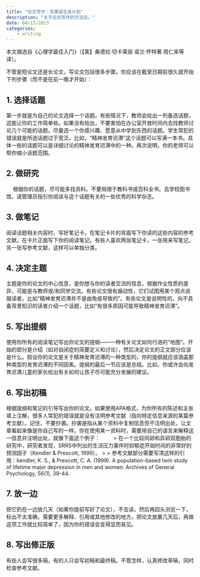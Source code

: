 ```yaml
---
title: "论文写作：完美诞生自计划"
description: "关于论文写作的方法论。"
date: 04/13/2023
categories:
    - writing
---
```



本文摘选自《心理学最佳入门》（【美】桑德拉·切卡莱丽 诺兰·怀特著 周仁来等译）。

不管是短论文还是长论文，写论文包括很多步骤。你应该在截至日期前很久就开始下列步骤（而不是在前一晚才开始）：

## 1. 选择话题

第一步就是为自己的论文选择一个话题。有些情况下，教师会给出一列备选话题，这能让你的工作简单些。如果没有给出，不要害怕在办公室开放时间内去找教师讨论几个可能的话题。尽量选一个你感兴趣、愿意从中学到东西的话题。学生常犯的错误就是所选话题过于宽泛。比如，“精神发育迟滞”这个话题可以写满一本书。具体一些的话题可以是详细讨论的精神发育迟滞中的一种。再次说明，你的老师可以帮你缩小话题范围。

## 2. 做研究
　
根据你的话题，尽可能多找资料。不要局限于教科书或百科全书。去学校图书馆，请管理员指引你阅读与这个话题有关的一些优秀的科学杂志。

## 3. 做笔记

阅读话题相关内容时，写好笔记卡。在笔记卡片的背面写下你读的这些内容的参考文献。在卡片正面写下你的阅读笔记。有些人喜欢两张笔记卡，一张用来写笔记，另一张写参考文献，这样可以单独分类。

## 4. 决定主题

主题是你的论文的中心信息，是你想与你的读者交流的信息，根据作业性质的差异，可能是与教师或/和同学交流。有些论文很有煽动性，它们试图用某个观点说服读者，比如“精神发育迟滞并不是由免疫导致的”。有些论文是说明性的，向不具备背景知识的读者介绍一个话题，比如“有很多原因可能导致精神发育迟滞”。

## 5. 写出提纲

使用你所有的阅读笔记写出你论文的提纲——一种有关论文如何行进的“地图”。开始的部分是介绍（如对自闭症的简要定义和讨论），然后决定论文的正文部分应该是什么。假设你的论文是关于精神发育迟滞的一种类型的，你的提纲就应该涵盖那种类型的发育迟滞的不同因素。提纲的最后一节应该是总结。比如，你或许会向发育迟滞儿童的家长给出有关如何让孩子尽可能充分发展的建议。

## 6. 写出初稿

根据提纲和笔记的引导写出你的论文。如果使用APA格式，为你所有的陈述和主张填上注解，很多人常犯的错误就是没有注明参考文献（指向特定信息来源的某篇参考文献）。记住，不要抄袭。抄袭是指从某个资料中复制信息但不注明出处，让文章看起来像是你自己写的一样。你在使用某一资料时，需要用自己的语言来解释这一信息并注明出处，就像下面这个例子：
　　
> 在一个比较同卵和异卵双胞胎的研究中，研究者发现，SRRS中列出的生活压力事件时抑郁症开始时间的非常好的预测因子（Kendler & Prescott, 1999）。
>
> 参考文献部分需要写清这样的引用：kendler, K. S., & Prescott, C. A. (1999). A population-based twin study of lifetime major depression in men and women. Archives of General Psychology, 56(1), 39-44.

## 7. 放一边

把它扔在一边放几天（如果你提前写好了论文），不去读。然后再回头浏览一下，标出不太准确，需要更多解释、引用或其他修改的地方。把论文放置几天后，再做这项工作就比较简单了，因为你的错误会变得显而易见。

## 8. 写出修正版

有些人会写很多稿，有的人只会写初稿和最终稿。不管怎样，认真修改草稿，同时检查参考文献。
